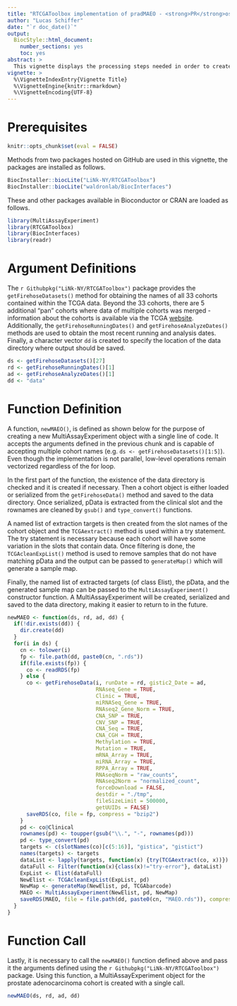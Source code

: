 ```yaml
---
title: "RTCGAToolbox implementation of pradMAEO - <strong>PR</strong>ostate <strong>AD</strong>enocarcinoma <strong>M</strong>ulti<strong>A</strong>ssay<strong>E</strong>xperiment <strong>O</strong>bject"
author: "Lucas Schiffer"
date: "`r doc_date()`"
output:
  BiocStyle::html_document:
    number_sections: yes
    toc: yes
abstract: >
  This vignette displays the processing steps needed in order to create a MultiAssayExperiment object from TCGA (The Cancer Genome Atlas) data. Specifically, the `getFirehoseData()` method of the `r Githubpkg("LiNk-NY/RTCGAToolbox")` package is used to access and read in data; output is then further coerced to fit the MultiAssayExperiment object specifications. A built HTML version of this vignette is available on [RPubs](https://rpubs.com/schifferl/pradMAEO-RTCGAToolbox) and the source is available on [GitHub](https://github.com/schifferl/MultiAssayExperiment/blob/master/vignettes/pradMAEO-RTCGAToolbox.Rmd)
vignette: >
  %\VignetteIndexEntry{Vignette Title}
  %\VignetteEngine{knitr::rmarkdown}
  %\VignetteEncoding{UTF-8}
---
```


# Prerequisites

```r
knitr::opts_chunk$set(eval = FALSE)
```

Methods from two packages hosted on GitHub are used in this vignette, the packages are installed as follows.

```r
BiocInstaller::biocLite("LiNk-NY/RTCGAToolbox")
BiocInstaller::biocLite("waldronlab/BiocInterfaces")
```

These and other packages available in Bioconductor or CRAN are loaded as follows.

```r
library(MultiAssayExperiment)
library(RTCGAToolbox)
library(BiocInterfaces)
library(readr)
```

# Argument Definitions

The `r Githubpkg("LiNk-NY/RTCGAToolbox")` package provides the `getFirehoseDatasets()` method for obtaining the names of all 33 cohorts contained within the TCGA data. Beyond the 33 cohorts, there are 5 additional "pan" cohorts where data of multiple cohorts was merged - information about the cohorts is available via the TCGA [website](http://cancergenome.nih.gov/cancersselected). Additionally, the `getFirehoseRunningDates()` and `getFirehoseAnalyzeDates()` methods are used to obtain the most recent running and analysis dates. Finally, a character vector `dd` is created to specify the location of the data directory where output should be saved.

```r
ds <- getFirehoseDatasets()[27]
rd <- getFirehoseRunningDates()[1]
ad <- getFirehoseAnalyzeDates()[1]
dd <- "data"
```

# Function Definition

A function, `newMAEO()`, is defined as shown below for the purpose of creating a new MultiAssayExperiment object with a single line of code. It accepts the arguments defined in the previous chunk and is capable of accepting multiple cohort names (e.g. `ds <- getFirehoseDatasets()[1:5]`). Even though the implementation is not parallel, low-level operations remain vectorized regardless of the for loop. 

In the first part of the function, the existence of the data directory is checked and it is created if necessary. Then a cohort object is either loaded or serialized from the `getFirehoseData()` method and saved to the data directory. Once serialized, pData is extracted from the clinical slot and the rownames are cleaned by `gsub()` and `type_convert()` functions. 

A named list of extraction targets is then created from the slot names of the cohort object and the `TCGAextract()` method is used within a try statement. The try statement is necessary because each cohort will have some variation in the slots that contain data. Once filtering is done, the `TCGAcleanExpList()` method is used to remove samples that do not have matching pData and the output can be passed to `generateMap()` which will generate a sample map.

Finally, the named list of extracted targets (of class Elist), the pData, and the generated sample map can be passed to the `MultiAssayExperiment()` constructor function. A MultiAssayExperiment will be created, serialized and saved to the data directory, making it easier to return to in the future.

```r
newMAEO <- function(ds, rd, ad, dd) {
  if(!dir.exists(dd)) {
    dir.create(dd)
  }
  for(i in ds) {
    cn <- tolower(i)
    fp <- file.path(dd, paste0(cn, ".rds"))
    if(file.exists(fp)) {
      co <- readRDS(fp)
    } else {
      co <- getFirehoseData(i, runDate = rd, gistic2_Date = ad,
                            RNAseq_Gene = TRUE,
                            Clinic = TRUE,
                            miRNASeq_Gene = TRUE,
                            RNAseq2_Gene_Norm = TRUE,
                            CNA_SNP = TRUE,
                            CNV_SNP = TRUE,
                            CNA_Seq = TRUE,
                            CNA_CGH = TRUE,
                            Methylation = TRUE,
                            Mutation = TRUE,
                            mRNA_Array = TRUE,
                            miRNA_Array = TRUE,
                            RPPA_Array = TRUE,
                            RNAseqNorm = "raw_counts",
                            RNAseq2Norm = "normalized_count",
                            forceDownload = FALSE,
                            destdir = "./tmp",
                            fileSizeLimit = 500000,
                            getUUIDs = FALSE)
      saveRDS(co, file = fp, compress = "bzip2")
    }
    pd <- co@Clinical
    rownames(pd) <- toupper(gsub("\\.", "-", rownames(pd)))
    pd <- type_convert(pd)
    targets <- c(slotNames(co)[c(5:16)], "gistica", "gistict")
    names(targets) <- targets
    dataList <- lapply(targets, function(x) {try(TCGAextract(co, x))})
    dataFull <- Filter(function(x){class(x)!="try-error"}, dataList)
    ExpList <- Elist(dataFull)
    NewElist <- TCGAcleanExpList(ExpList, pd)
    NewMap <- generateMap(NewElist, pd, TCGAbarcode)
    MAEO <- MultiAssayExperiment(NewElist, pd, NewMap)
    saveRDS(MAEO, file = file.path(dd, paste0(cn, "MAEO.rds")), compress = "bzip2")
  }
}
```

# Function Call

Lastly, it is necessary to call the `newMAEO()` function defined above and pass it the arguments defined using the `r Githubpkg("LiNk-NY/RTCGAToolbox")` package. Using this function, a MultiAssayExperiment object for the prostate adenocarcinoma cohort is created with a single call.

```r
newMAEO(ds, rd, ad, dd)
```
